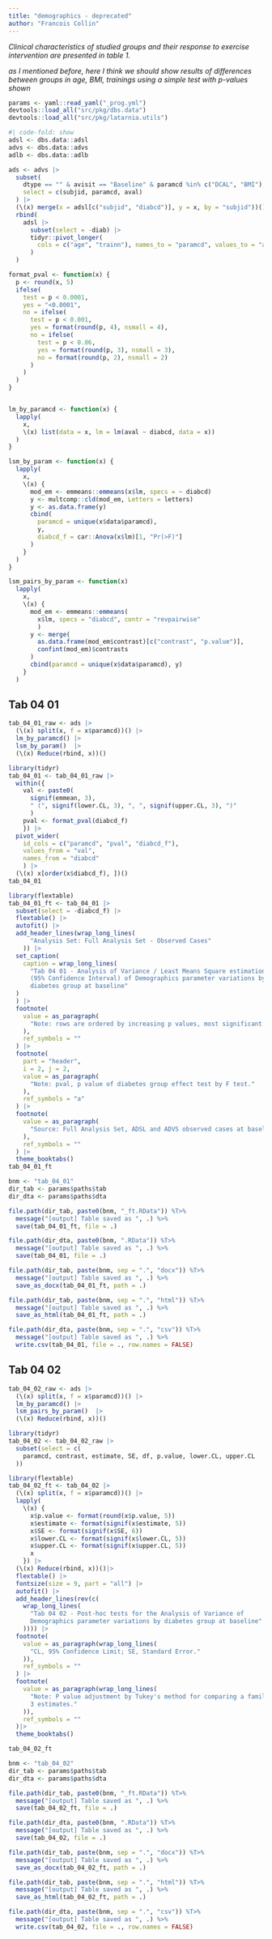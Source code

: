 ```yaml
---
title: "demographics - deprecated"
author: "Francois Collin"
---
```


_Clinical characteristics of studied groups and their response to exercise 
intervention are presented in table 1._

_as I mentioned before, here I think we should show results of differences
between groups in age, BMI, trainings using a simple test with p-values shown_


```r
params <- yaml::read_yaml("_prog.yml")
devtools::load_all("src/pkg/dbs.data")
devtools::load_all("src/pkg/latarnia.utils")
```


```r
#| code-fold: show
adsl <- dbs.data::adsl
advs <- dbs.data::advs
adlb <- dbs.data::adlb
```

```r
ads <- advs |>
  subset(
    dtype == "" & avisit == "Baseline" & paramcd %in% c("DCAL", "BMI"),
    select = c(subjid, paramcd, aval)
  ) |>
  (\(x) merge(x = adsl[c("subjid", "diabcd")], y = x, by = "subjid"))() |>
  rbind(
    adsl |>
      subset(select = -diab) |>
      tidyr::pivot_longer(
        cols = c("age", "trainn"), names_to = "paramcd", values_to = "aval"
      )
  )
```

```r
format_pval <- function(x) {
  p <- round(x, 5)
  ifelse(
    test = p < 0.0001,
    yes = "<0.0001",
    no = ifelse(
      test = p < 0.001,
      yes = format(round(p, 4), nsmall = 4),
      no = ifelse(
        test = p < 0.06,
        yes = format(round(p, 3), nsmall = 3),
        no = format(round(p, 2), nsmall = 2)
      )
    )
  )
}


lm_by_paramcd <- function(x) {
  lapply(
    x,
    \(x) list(data = x, lm = lm(aval ~ diabcd, data = x))
  )
}

lsm_by_param <- function(x) {
  lapply(
    x,
    \(x) {
      mod_em <- emmeans::emmeans(x$lm, specs = ~ diabcd)
      y <- multcomp::cld(mod_em, Letters = letters)
      y <- as.data.frame(y)
      cbind(
        paramcd = unique(x$data$paramcd),
        y,
        diabcd_f = car::Anova(x$lm)[1, "Pr(>F)"]
      )
    }
  )
}

lsm_pairs_by_param <- function(x)
  lapply(
    x,
    \(x) {
      mod_em <- emmeans::emmeans(
        x$lm, specs = "diabcd", contr = "revpairwise"
        )
      y <- merge(
        as.data.frame(mod_em$contrast)[c("contrast", "p.value")],
        confint(mod_em)$contrasts
      )
      cbind(paramcd = unique(x$data$paramcd), y)
    }
  )

```

## Tab 04 01

```r
tab_04_01_raw <- ads |>
  (\(x) split(x, f = x$paramcd))() |>
  lm_by_paramcd() |>
  lsm_by_param()  |>
  (\(x) Reduce(rbind, x))()

library(tidyr)
tab_04_01 <- tab_04_01_raw |>
  within({
    val <- paste0(
      signif(emmean, 3),
      " (", signif(lower.CL, 3), ", ", signif(upper.CL, 3), ")"
      )
    pval <- format_pval(diabcd_f)
    }) |>
  pivot_wider(
    id_cols = c("paramcd", "pval", "diabcd_f"),
    values_from = "val",
    names_from = "diabcd"
    ) |>
  (\(x) x[order(x$diabcd_f), ])()
tab_04_01
```

```r
library(flextable)
tab_04_01_ft <- tab_04_01 |>
  subset(select = -diabcd_f) |>
  flextable() |>
  autofit() |>
  add_header_lines(wrap_long_lines(
      "Analysis Set: Full Analysis Set - Observed Cases"
    )) |>
  set_caption(
    caption = wrap_long_lines(
      "Tab 04 01 - Analysis of Variance / Least Means Square estimations
      (95% Confidence Interval) of Demographics parameter variations by
      diabetes group at baseline"
  )
  ) |>
  footnote(
    value = as_paragraph(
      "Note: rows are ordered by increasing p values, most significant on top."
    ),
    ref_symbols = ""
  ) |>
  footnote(
    part = "header",
    i = 2, j = 2,
    value = as_paragraph(
      "Note: pval, p value of diabetes group effect test by F test."
    ),
    ref_symbols = "a"
  ) |>
  footnote(
    value = as_paragraph(
      "Source: Full Analysis Set, ADSL and ADVS observed cases at baseline."
    ),
    ref_symbols = ""
  ) |>
  theme_booktabs()
tab_04_01_ft
```

```r
bnm <- "tab_04_01"
dir_tab <- params$paths$tab
dir_dta <- params$paths$dta

file.path(dir_tab, paste0(bnm, "_ft.RData")) %T>%
  message("[output] Table saved as ", .) %>%
  save(tab_04_01_ft, file = .)

file.path(dir_dta, paste0(bnm, ".RData")) %T>%
  message("[output] Table saved as ", .) %>%
  save(tab_04_01, file = .)

file.path(dir_tab, paste(bnm, sep = ".", "docx")) %T>%
  message("[output] Table saved as ", .) %>%
  save_as_docx(tab_04_01_ft, path = .)

file.path(dir_tab, paste(bnm, sep = ".", "html")) %T>%
  message("[output] Table saved as ", .) %>%
  save_as_html(tab_04_01_ft, path = .)

file.path(dir_dta, paste(bnm, sep = ".", "csv")) %T>%
  message("[output] Table saved as ", .) %>%
  write.csv(tab_04_01, file = ., row.names = FALSE)
```

## Tab 04 02

```r
tab_04_02_raw <- ads |>
  (\(x) split(x, f = x$paramcd))() |>
  lm_by_paramcd() |>
  lsm_pairs_by_param()  |>
  (\(x) Reduce(rbind, x))()

library(tidyr)
tab_04_02 <- tab_04_02_raw |>
  subset(select = c(
    paramcd, contrast, estimate, SE, df, p.value, lower.CL, upper.CL
  ))

library(flextable)
tab_04_02_ft <- tab_04_02 |>
  (\(x) split(x, f = x$paramcd))() |>
  lapply(
    \(x) {
      x$p.value <- format(round(x$p.value, 5))
      x$estimate <- format(signif(x$estimate, 5))
      x$SE <- format(signif(x$SE, 6))
      x$lower.CL <- format(signif(x$lower.CL, 5))
      x$upper.CL <- format(signif(x$upper.CL, 5))
      x
    }) |>
  (\(x) Reduce(rbind, x))()|>
  flextable() |>
  fontsize(size = 9, part = "all") |>
  autofit() |>
  add_header_lines(rev(c(
    wrap_long_lines(
      "Tab 04 02 - Post-hoc tests for the Analysis of Variance of
      Demographics parameter variations by diabetes group at baseline"
    )))) |>
  footnote(
    value = as_paragraph(wrap_long_lines(
      "CL, 95% Confidence Limit; SE, Standard Error."
    )),
    ref_symbols = ""
  ) |>
  footnote(
    value = as_paragraph(wrap_long_lines(
      "Note: P value adjustment by Tukey's method for comparing a family of
      3 estimates."
    )),
    ref_symbols = ""
  )|>
  theme_booktabs()

tab_04_02_ft
```

```r
bnm <- "tab_04_02"
dir_tab <- params$paths$tab
dir_dta <- params$paths$dta

file.path(dir_tab, paste0(bnm, "_ft.RData")) %T>%
  message("[output] Table saved as ", .) %>%
  save(tab_04_02_ft, file = .)

file.path(dir_dta, paste0(bnm, ".RData")) %T>%
  message("[output] Table saved as ", .) %>%
  save(tab_04_02, file = .)

file.path(dir_tab, paste(bnm, sep = ".", "docx")) %T>%
  message("[output] Table saved as ", .) %>%
  save_as_docx(tab_04_02_ft, path = .)

file.path(dir_tab, paste(bnm, sep = ".", "html")) %T>%
  message("[output] Table saved as ", .) %>%
  save_as_html(tab_04_02_ft, path = .)

file.path(dir_dta, paste(bnm, sep = ".", "csv")) %T>%
  message("[output] Table saved as ", .) %>%
  write.csv(tab_04_02, file = ., row.names = FALSE)
```

